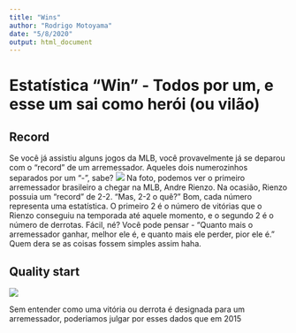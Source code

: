```yaml
---
title: "Wins"
author: "Rodrigo Motoyama"
date: "5/8/2020"
output: html_document
---
```

# Estatística "Win" - Todos por um, e esse um sai como herói (ou vilão)

## Record
Se você já assistiu alguns jogos da MLB, você provavelmente já se deparou com o "record" de um arremessador. Aqueles dois numerozinhos separados por um "-", sabe?
![](/home/rodrigo/Documents/Projetos R/BeisebolComDados/minorLeagueAnalysis/imagens/AndreRienzoRecord.jpg)
Na foto, podemos ver o primeiro arremessador brasileiro a chegar na MLB, Andre Rienzo. Na ocasião, Rienzo possuia um "record" de 2-2. "Mas, 2-2 o quê?" Bom, cada número representa uma estatística. O primeiro 2 é o número de vitórias que o Rienzo conseguiu na temporada até aquele momento, e o segundo 2 é o número de derrotas. Fácil, né? Você pode pensar - "Quanto mais o arremessador ganhar, melhor ele é, e quanto mais ele perder, pior ele é." Quem dera se as coisas fossem simples assim haha.

## Quality start
![](/home/rodrigo/Documents/Projetos R/BeisebolComDados/minorLeagueAnalysis/imagens/plot_win_loss.png)

Sem entender como uma vitória ou derrota é designada para um arremessador, poderiamos julgar por esses dados que em 2015










